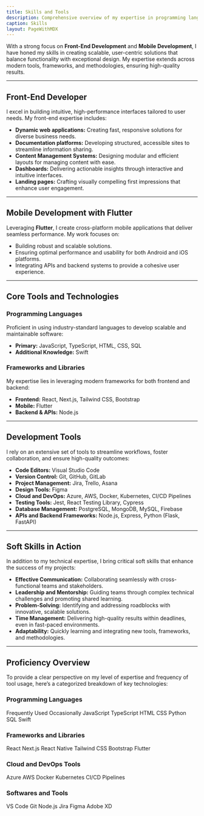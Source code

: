 ```yaml
---
title: Skills and Tools
description: Comprehensive overview of my expertise in programming languages, frameworks, and tools.
caption: Skills
layout: PageWithMDX
---
```



With a strong focus on **Front-End Development** and **Mobile Development**, I have honed my skills in creating scalable, user-centric solutions that balance functionality with exceptional design. My expertise extends across modern tools, frameworks, and methodologies, ensuring high-quality results.

---

## Front-End Developer

I excel in building intuitive, high-performance interfaces tailored to user needs. My front-end expertise includes:

- **Dynamic web applications:** Creating fast, responsive solutions for diverse business needs.
- **Documentation platforms:** Developing structured, accessible sites to streamline information sharing.
- **Content Management Systems:** Designing modular and efficient layouts for managing content with ease.
- **Dashboards:** Delivering actionable insights through interactive and intuitive interfaces.
- **Landing pages:** Crafting visually compelling first impressions that enhance user engagement.

---

## **Mobile Development with Flutter**

Leveraging **Flutter**, I create cross-platform mobile applications that deliver seamless performance. My work focuses on:

- Building robust and scalable solutions.
- Ensuring optimal performance and usability for both Android and iOS platforms.
- Integrating APIs and backend systems to provide a cohesive user experience.

---

## **Core Tools and Technologies**

### **Programming Languages**

Proficient in using industry-standard languages to develop scalable and maintainable software:

- **Primary:** JavaScript, TypeScript, HTML, CSS, SQL
- **Additional Knowledge:** Swift

### **Frameworks and Libraries**

My expertise lies in leveraging modern frameworks for both frontend and backend:

- **Frontend:** React, Next.js, Tailwind CSS, Bootstrap
- **Mobile:** Flutter
- **Backend & APIs:** Node.js

---

## **Development Tools**

I rely on an extensive set of tools to streamline workflows, foster collaboration, and ensure high-quality outcomes:

- **Code Editors:** Visual Studio Code  
- **Version Control:** Git, GitHub, GitLab  
- **Project Management:** Jira, Trello, Asana  
- **Design Tools:** Figma  
- **Cloud and DevOps:** Azure, AWS, Docker, Kubernetes, CI/CD Pipelines  
- **Testing Tools:** Jest, React Testing Library, Cypress  
- **Database Management:** PostgreSQL, MongoDB, MySQL, Firebase  
- **APIs and Backend Frameworks:** Node.js, Express, Python (Flask, FastAPI)

---

## **Soft Skills in Action**

In addition to my technical expertise, I bring critical soft skills that enhance the success of my projects:

- **Effective Communication:** Collaborating seamlessly with cross-functional teams and stakeholders.  
- **Leadership and Mentorship:** Guiding teams through complex technical challenges and promoting shared learning.  
- **Problem-Solving:** Identifying and addressing roadblocks with innovative, scalable solutions.  
- **Time Management:** Delivering high-quality results within deadlines, even in fast-paced environments.  
- **Adaptability:** Quickly learning and integrating new tools, frameworks, and methodologies.

---

## **Proficiency Overview**

To provide a clear perspective on my level of expertise and frequency of tool usage, here’s a categorized breakdown of key technologies:

### **Programming Languages**

<HStack spacing={8}>
  <Label indicator={100}>Frequently Used</Label>
  <Label indicator={25}>Occasionally</Label>
</HStack>

<VStack spacing={12}>
  <HStack spacing={8}>
    <Label indicator={90}>JavaScript</Label>
    <Label indicator={90}>TypeScript</Label>
    <Label indicator={100}>HTML</Label>
    <Label indicator={100}>CSS</Label>
  </HStack>
  <HStack spacing={8}>
    <Label indicator={30}>Python</Label>
    <Label indicator={30}>SQL</Label>
    <Label indicator={30}>Swift</Label>
  </HStack>
</VStack>

### **Frameworks and Libraries**

<VStack spacing={12}>
  <HStack spacing={8}>
    <Label indicator={90}>React</Label>
    <Label indicator={85}>Next.js</Label>
    <Label indicator={50}>React Native</Label>
    <Label indicator={80}>Tailwind CSS</Label>
  </HStack>
  <HStack spacing={8}>
    <Label indicator={70}>Bootstrap</Label>
    <Label indicator={60}>Flutter</Label>
  </HStack>
</VStack>

### **Cloud and DevOps Tools**

<VStack spacing={12}>
  <HStack spacing={8}>
    <Label indicator={25}>Azure</Label>
    <Label indicator={25}>AWS</Label>
    <Label indicator={25}>Docker</Label>
    <Label indicator={25}>Kubernetes</Label>
  </HStack>
  <HStack spacing={8}>
    <Label indicator={25}>CI/CD Pipelines</Label>
  </HStack>
</VStack>

### **Softwares and Tools**

<VStack spacing={12}>
  <HStack spacing={8}>
    <Label indicator={100}>VS Code</Label>
    <Label indicator={100}>Git</Label>
    <Label indicator={85}>Node.js</Label>
    <Label indicator={80}>Jira</Label>
  </HStack>
  <HStack spacing={8}>
    <Label indicator={50}>Figma</Label>
    <Label indicator={50}>Adobe XD</Label>
  </HStack>
</VStack>
